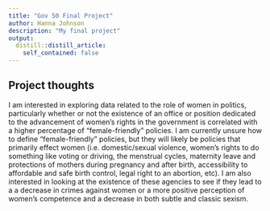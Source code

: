 ```yaml
---
title: "Gov 50 Final Project"
author: Hanna Johnson
description: "My final project"
output:
  distill::distill_article:
    self_contained: false
---
```




## Project thoughts

I am interested in exploring data related to the role of women in politics, particularly whether or not the existence of an office or position dedicated to the advancement of women's rights in the government is correlated with a higher percentage of "female-friendly" policies.  I am currently unsure how to define "female-friendly" policies, but they will likely be policies that primarily effect women (i.e. domestic/sexual violence, women's rights to do something like voting or driving, the menstrual cycles, maternity leave and protections of mothers during pregnancy and after birth, accessibility to affordable and safe birth control, legal right to an abortion, etc).  I am also interested in looking at the existence of these agencies to see if they lead to a a decrease in crimes against women or a more positive perception of women's competence and a decrease in both subtle and classic sexism.
